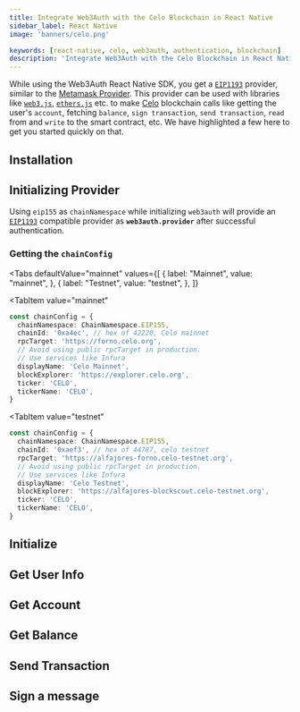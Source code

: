```yaml
---
title: Integrate Web3Auth with the Celo Blockchain in React Native
sidebar_label: React Native
image: 'banners/celo.png'

keywords: [react-native, celo, web3auth, authentication, blockchain]
description: 'Integrate Web3Auth with the Celo Blockchain in React Native | Documentation - Web3Auth'
---
```



<SEO
  title="Integrate Web3Auth with the Celo Blockchain in React Native"
  description="Integrate Web3Auth with the Celo Blockchain in React Native | Documentation - Web3Auth"
  image="https://web3auth.io/docs/banners/celo.png"
  slug="/embedded-wallets/connect-blockchain/evm/celo/react-native"
/>

While using the Web3Auth React Native SDK, you get a [`EIP1193`](https://eips.ethereum.org/EIPS/eip-1193) provider, similar to the [Metamask Provider](https://docs.metamask.io/guide/ethereum-provider.html). This provider can be used with libraries like [`web3.js`](https://web3js.readthedocs.io/en/v1.2.8/getting-started.html), [`ethers.js`](https://docs.ethers.io/v5/getting-started/) etc. to make [Celo](https://celo.org/) blockchain calls like getting the user's `account`, fetching `balance`, `sign transaction`, `send transaction`, `read` from and `write` to the smart contract, etc. We have highlighted a few here to get you started quickly on that.

## Installation

<InstallationSnippet />

## Initializing Provider

Using `eip155` as `chainNamespace` while initializing `web3auth` will provide an [`EIP1193`](https://eips.ethereum.org/EIPS/eip-1193) compatible provider as **`web3auth.provider`** after successful authentication.

### Getting the `chainConfig`

<Tabs
 defaultValue="mainnet"
  values={[
    { label: "Mainnet", value: "mainnet", },
    { label: "Testnet", value: "testnet", },
  ]}
>
<TabItem
  value="mainnet"
>

```typescript
const chainConfig = {
  chainNamespace: ChainNamespace.EIP155,
  chainId: '0xa4ec', // hex of 42220, Celo mainnet
  rpcTarget: 'https://forno.celo.org',
  // Avoid using public rpcTarget in production.
  // Use services like Infura
  displayName: 'Celo Mainnet',
  blockExplorer: 'https://explorer.celo.org',
  ticker: 'CELO',
  tickerName: 'CELO',
}
```

</TabItem>

<TabItem
  value="testnet"
>

```typescript
const chainConfig = {
  chainNamespace: ChainNamespace.EIP155,
  chainId: '0xaef3', // hex of 44787, celo testnet
  rpcTarget: 'https://alfajores-forno.celo-testnet.org',
  // Avoid using public rpcTarget in production.
  // Use services like Infura
  displayName: 'Celo Testnet',
  blockExplorer: 'https://alfajores-blockscout.celo-testnet.org',
  ticker: 'CELO',
  tickerName: 'CELO',
}
```

</TabItem>
</Tabs>

## Initialize

<InitialisationSnippet />

## Get User Info

<UserInfoSnippet />

## Get Account

<GetAccountSnippet />

## Get Balance

<GetBalanceSnippet />

## Send Transaction

<SendTransactionSnippet />

## Sign a message

<SignMessageSnippet />
